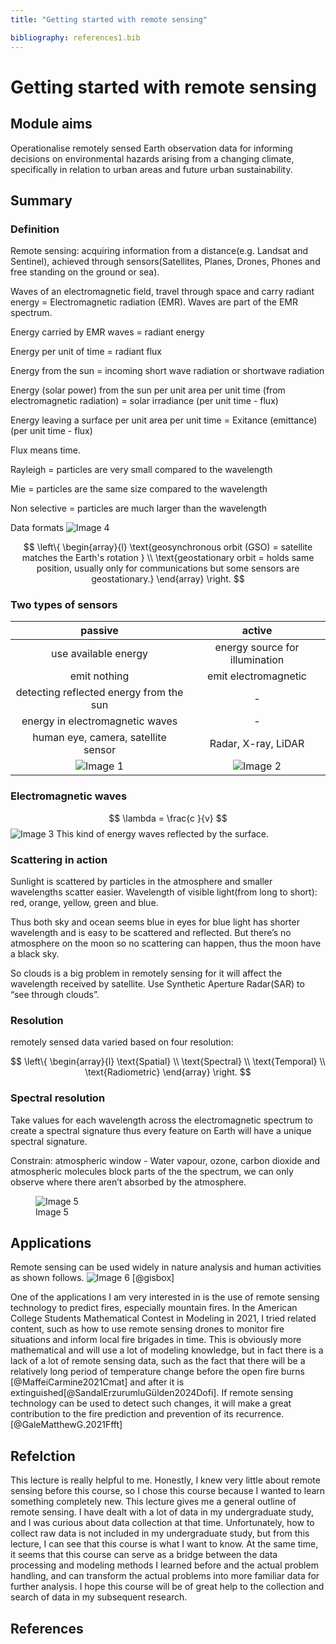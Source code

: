 ```yaml
---
title: "Getting started with remote sensing"

bibliography: references1.bib
---
```

# Getting started with remote sensing
## Module aims

Operationalise remotely sensed Earth observation data for informing decisions on environmental hazards arising from a changing climate, specifically in relation to urban areas and future urban sustainability.

## Summary

### Definition

Remote sensing: acquiring information from a distance(e.g. Landsat and Sentinel), achieved through sensors(Satellites, Planes, Drones, Phones and free standing on the ground or sea).

Waves of an electromagnetic field, travel through space and carry radiant energy = Electromagnetic radiation (EMR). Waves are part of the EMR spectrum.

Energy carried by EMR waves = radiant energy

Energy per unit of time = radiant flux

Energy from the sun = incoming short wave radiation or shortwave radiation

Energy (solar power) from the sun per unit area per unit time (from electromagnetic radiation) = solar irradiance (per unit time - flux)

Energy leaving a surface per unit area per unit time = Exitance (emittance) (per unit time - flux)

Flux means time.

Rayleigh = particles are very small compared to the wavelength

Mie = particles are the same size compared to the wavelength

Non selective = particles are much larger than the wavelength

Data formats
![Image 4](fig/week1/fig4.png)

$$ \left\{
\begin{array}{l}
 \text{geosynchronous orbit (GSO) = satellite matches the Earth's rotation } \\
 \text{geostationary orbit = holds same position, usually only for communications but some sensors are geostationary.} 
\end{array}
\right. $$





### Two types of sensors

|                 passive                 |             active             |
|:---------------------------------------:|:------------------------------:|
|          use available energy           | energy source for illumination |
|              emit nothing               |      emit electromagnetic      |
| detecting reflected energy from the sun |               \-               |
|     energy in electromagnetic waves     |               \-               |
|   human eye, camera, satellite sensor   |      Radar, X-ray, LiDAR       |
|     ![Image 1](fig/week1/fig1.png)      | ![Image 2](fig/week1/fig2.png) |

### Electromagnetic waves

$$
\lambda = \frac{c }{v} 
$$
![Image 3](fig/week1/fig3.png) This kind of energy waves reflected by the surface.

### Scattering in action

Sunlight is scattered by particles in the atmosphere and smaller wavelengths scatter easier. Wavelength of visible light(from long to short): red, orange, yellow, green and blue.

Thus both sky and ocean seems blue in eyes for blue light has shorter wavelength and is easy to be scattered and reflected. But there's no atmosphere on the moon so no scattering can happen, thus the moon have a black sky.

So clouds is a big problem in remotely sensing for it will affect the wavelength received by satellite. Use Synthetic Aperture Radar(SAR) to "see through clouds".

### Resolution

remotely sensed data varied based on four resolution:

$$ \left\{
\begin{array}{l}
 \text{Spatial} \\
 \text{Spectral} \\
 \text{Temporal} \\
 \text{Radiometric}
\end{array}
\right. $$


### Spectral resolution

Take values for each wavelength across the electromagnetic spectrum to create a spectral signature thus every feature on Earth will have a unique spectral signature.

Constrain: atmospheric window - Water vapour, ozone, carbon dioxide and atmospheric molecules block parts of the the spectrum, we can only observe where there aren't absorbed by the atmosphere.


![Image 5](fig/week1/fig5.png)

## Applications

Remote sensing can be used widely in nature analysis and human activities as shown follows.
![Image 6](fig/week1/fig6.png)
[@gisbox]

One of the applications I am very interested in is the use of remote sensing technology to predict fires, especially mountain fires. In the American College Students Mathematical Contest in Modeling in 2021, I tried related content, such as how to use remote sensing drones to monitor fire situations and inform local fire brigades in time. This is obviously more mathematical and will use a lot of modeling knowledge, but in fact there is a lack of a lot of remote sensing data, such as the fact that there will be a relatively long period of temperature change before the open fire burns [@MaffeiCarmine2021Cmat] and after it is extinguished[@SandalErzurumluGülden2024Dofi]. If remote sensing technology can be used to detect such changes, it will make a great contribution to the fire prediction and prevention of its recurrence.[@GaleMatthewG.2021Ffft]


## Refelction

This lecture is really helpful to me. Honestly, I knew very little about remote sensing before this course, so I chose this course because I wanted to learn something completely new. This lecture gives me a general outline of remote sensing. I have dealt with a lot of data in my undergraduate study, and I was curious about data collection at that time. Unfortunately, how to collect raw data is not included in my undergraduate study, but from this lecture, I can see that this course is what I want to know. At the same time, it seems that this course can serve as a bridge between the data processing and modeling methods I learned before and the actual problem handling, and can transform the actual problems into more familiar data for further analysis. I hope this course will be of great help to the collection and search of data in my subsequent research.

## References {-}

::: {#refs}
:::
